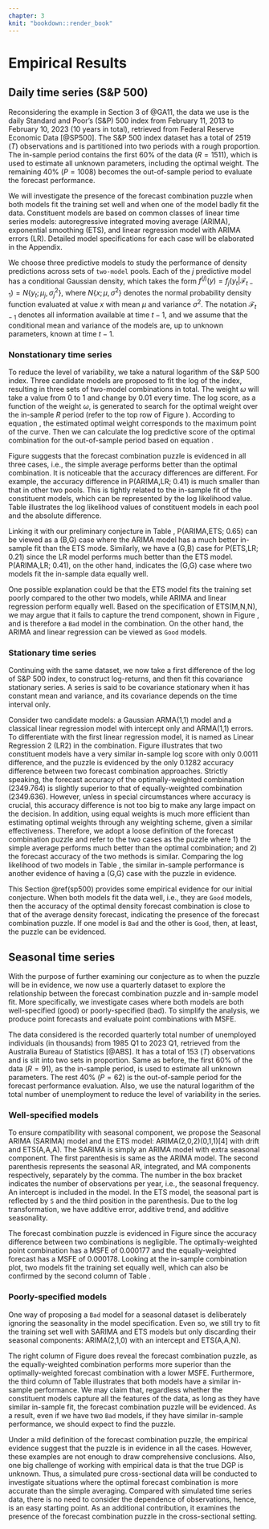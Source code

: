 ```yaml
---
chapter: 3
knit: "bookdown::render_book"
---
```



# Empirical Results

## Daily time series (S\&P 500) {#sp500}

Reconsidering the example in Section 3 of @GA11, the data we use is the daily Standard and Poor's (S\&P) 500 index from February 11, 2013 to February 10, 2023 (10 years in total), retrieved from Federal Reserve Economic Data [@SP500]. The S&P 500 index dataset has a total of 2519 ($T$) observations and is partitioned into two periods with a rough proportion. The in-sample period contains the first 60% of the data ($R = 1511$), which is used to estimate all unknown parameters, including the optimal weight. The remaining 40% ($P = 1008$) becomes the out-of-sample period to evaluate the forecast performance.  

We will investigate the presence of the forecast combination puzzle when both models fit the training set well and when one of the model badly fit the data. Constituent models are based on common classes of linear time series models: autoregressive integrated moving average (ARIMA), exponential smoothing (ETS), and linear regression model with ARIMA errors (LR). Detailed model specifications for each case will be elaborated in the Appendix.

We choose three predictive models to study the performance of density predictions across sets of ``two-model`` pools. Each of the $j$ predictive model has a conditional Gaussian density, which takes the form $f^{(j)}(y)=f_j(y_t|\mathcal{F}_{t-1})=N\{y_t; \mu_j, \sigma^2_j\}$, where $N\{x; \mu, \sigma^2\}$ denotes the normal probability density function evaluated at value $x$ with mean $\mu$ and variance $\sigma^2$. The notation $\mathcal{F}_{t-1}$ denotes all information available at time $t-1$, and we assume that the conditional mean and variance of the models are, up to unknown parameters, known at time $t-1$.



### Nonstationary time series

To reduce the level of variability, we take a natural logarithm of the S\&P 500 index. Three candidate models are proposed to fit the log of the index, resulting in three sets of two-model combinations in total. The weight $\omega$ will take a value from 0 to 1 and change by 0.01 every time. The log score, as a function of the weight $\omega$, is generated to search for the optimal weight over the in-sample $R$ period (refer to the top row of Figure \ref{fig:nonstat}). According to equation \ref{eqn:LS2}, the estimated optimal weight corresponds to the maximum point of the curve. Then we can calculate the log predictive score of the optimal combination for the out-of-sample period based on equation \ref{eqn:LS3}.

\begin{figure}[ht]
\centering
\includegraphics[scale=0.45]{figures/SP500_nonstationary.pdf}
\caption{Log predictive score of S\&P 500 index predictive densities in two-model pools over the in-sample (top) and out-of-sample (bottom) period. Constituent prediction models are described in the title with `P` representing `Pool`. The x-axis represents the weight assigned on the former model of the combination and the y-axis indicates the log predictive score. The orange dot represents the optimal combination, while the blue dot indicates the simple average.}
\label{fig:nonstat}
\end{figure}

Figure \ref{fig:nonstat} suggests that the forecast combination puzzle is evidenced in all three cases, i.e., the simple average performs better than the optimal combination. It is noticeable that the accuracy differences are different. For example, the accuracy difference in P(ARIMA,LR; 0.41) is much smaller than that in other two pools. This is tightly related to the in-sample fit of the constituent models, which can be represented by the log likelihood value. Table \ref{tab:nonfit} illustrates the log likelihood values of constituent models in each pool and the absolute difference. 

Linking it with our preliminary conjecture in Table \ref{tab:1}, P(ARIMA,ETS; 0.65) can be viewed as a (B,G) case where the ARIMA model has a much better in-sample fit than the ETS mode. Similarly, we have a (G,B) case for P(ETS,LR; 0.21) since the LR model performs much better than the ETS model. P(ARIMA,LR; 0.41), on the other hand, indicates the (G,G) case where two models fit the in-sample data equally well.

\begin{table}[ht]
  \centering
    \begin{tabular}{l|ccc}
    \toprule
                                    & P(ARIMA,ETS; 0.65) & P(ARIMA,LR; 0.41) & P(ETS,LR; 0.21) \\  
    \midrule
    First Model Log Likelihood      &     5113.694       &      5113.694     &   1725.137      \\
    Second Model Log Likelihood     &     1725.137       &      5116.014     &   5116.014      \\
    Log Likelihood Difference       &     3388.556       &       2.320       &   3390.876      \\
    Type                            &       (G,B)        &       (G,G)       &     (B,G)       \\
    Presence of the puzzle          &       Yes          &        Yes        &     Yes         \\
    \bottomrule
    \end{tabular}
  \caption{``Log Likelihood Difference`` represents the absolute difference of in-sample fit between two models, which is evaluated by the log likelihood. ``Type`` refers to the case of each two-model pool in the conjecture table. ``Presence of the puzzle`` indicates whether the simple average is close to or outperforms the optimal forecast combination.}
  \label{tab:nonfit}
\end{table}

One possible explanation could be that the ETS model fits the training set poorly compared to the other two models, while ARIMA and linear regression perform equally well. Based on the specification of ETS(M,N,N), we may argue that it fails to capture the trend component, shown in Figure \ref{fig:llg}, and is therefore a ``Bad`` model in the combination. On the other hand, the ARIMA and linear regression can be viewed as ``Good`` models. 

\begin{figure}[ht]
\centering
\includegraphics[scale=0.4]{figures/log_linegraph.pdf}
\caption{The black vertical line separates the traning set and the evaluation set. The training set is on the left and the evaluation set is on the right.}
\label{fig:llg}
\end{figure}





### Stationary time series

Continuing with the same dataset, we now take a first difference of the log of S\&P 500 index, to construct log-returns, and then fit this covariance stationary series. A series is said to be covariance stationary when it has constant mean and variance, and its covariance depends on the time interval only.

Consider two candidate models: a Gaussian ARMA(1,1) model and a classical linear regression model with intercept only and ARMA(1,1) errors. To differentiate with the first linear regression model, it is named as Linear Regression 2 (LR2) in the combination. Figure \ref{fig:stat} illustrates that two constituent models have a very similar in-sample log score with only 0.0011 difference, and the puzzle is evidenced by the only 0.1282 accuracy difference between two forecast combination approaches. Strictly speaking, the forecast accuracy of the optimally-weighted combination (2349.764) is slightly superior to that of equally-weighted combination (2349.636). However, unless in special circumstances where accuracy is crucial, this accuracy difference is not too big to make any large impact on the decision. In addition, using equal weights is much more efficient than estimating optimal weights through any weighting scheme, given a similar effectiveness. Therefore, we adopt a loose definition of the forecast combination puzzle and refer to the two cases as the puzzle where 1) the simple average performs much better than the optimal combination; and 2) the forecast accuracy of the two methods is similar. Comparing the log likelihood of two models in Table \ref{tab:statfit}, the similar in-sample performance is another evidence of having a (G,G) case with the puzzle in evidence.

\begin{figure}[ht]
\centering
\includegraphics[scale=0.6]{figures/SP500_stationary.pdf}
\caption{Log predictive score of S\&P 500 log returns predictive densities in two-model pools over the in-sample (left) and the out-of-sample (right) period. The x-axis represents the weight assigned on the ARMA(1,1) model and the y-axis indicates the log predictive score. The meanings of colored dots remain the same as before.}
\label{fig:stat}
\end{figure}

\begin{table}[ht]
  \centering
    \begin{tabular}{l|ccc}
    \toprule
                                    &     P(ARMA,LR2;0.69)    \\  
    \midrule
    First Model Log Likelihood      &         5109.8071       \\
    Second Model Log Likelihood     &         5109.8054       \\
    Log Likelihood Difference       &          0.0016         \\
    Type                            &          (G,G)          \\
    Presence of the puzzle          &           Yes           \\
    \bottomrule
    \end{tabular}
  \caption{``Log Likelihood Difference`` represents the absolute difference of in-sample fit between two models, which is evaluated by the log likelihood. ``Type`` refers to the case of two models in the conjecture table. ``Presence of the puzzle`` indicates whether the simple average is close to or outperforms the optimal forecast combination.}
  \label{tab:statfit}
\end{table}

This Section \@ref(sp500) provides some empirical evidence for our initial conjecture. When both models fit the data well, i.e., they are ``Good`` models, then the accuracy of the optimal density forecast combination is close to that of the average density forecast, indicating the presence of the forecast combination puzzle. If one model is ``Bad`` and the other is ``Good``, then, at least, the puzzle can be evidenced.





## Seasonal time series

With the purpose of further examining our conjecture as to when the puzzle will be in evidence, we now use a quarterly dataset to explore the relationship between the forecast combination puzzle and in-sample model fit. More specifically, we investigate cases where both models are both well-specified (good) or poorly-specified (bad). To simplify the analysis, we produce point forecasts and evaluate point combinations with MSFE.

The data considered is the recorded quarterly total number of unemployed individuals (in thousands) from 1985 Q1 to 2023 Q1, retrieved from the Australia Bureau of Statistics [@ABS]. It has a total of 153 ($T$) observations and is slit into two sets in proportion. Same as before, the first 60% of the data ($R = 91$), as the in-sample period, is used to estimate all unknown parameters. The rest 40% ($P = 62$) is the out-of-sample period for the forecast performance evaluation. Also, we use the natural logarithm of the total number of unemployment to reduce the level of variability in the series.



### Well-specified models

To ensure compatibility with seasonal component, we propose the Seasonal ARIMA (SARIMA) model and the ETS model: ARIMA(2,0,2)(0,1,1)[4] with drift and ETS(A,A,A). The SARIMA is simply an ARIMA model with extra seasonal component. The first parenthesis is same as the ARIMA model. The second parenthesis represents the seasonal AR, integrated, and MA components respectively, separately by the comma. The number in the box bracket indicates the number of observations per year, i.e., the seasonal frequency. An intercept is included in the model. In the ETS model, the seasonal part is reflected by `S` and the third position in the parenthesis. Due to the log transformation, we have additive error, additive trend, and additive seasonality.

The forecast combination puzzle is evidenced in Figure \ref{fig:sd} since the accuracy difference between two combinations is negligible. The optimally-weighted point combination has a MSFE of 0.000177 and the equally-weighted forecast has a MSFE of 0.000178. Looking at the in-sample combination plot, two models fit the training set equally well, which can also be confirmed by the second column of Table \ref{tab:season}.

\begin{figure}[ht]
\centering
\includegraphics[scale=0.5]{figures/EMPL.pdf}
\caption{MSFE of predictive number of unemploymed people in well-specified (left) and pooly-specified (right) two-model pools over the in-sample (top) and out-of-sample (bottom) period. The x-axis represents the weight assigned on the first model and the y-axis indicates the value of MSFE. The meanings of colored dots remain the same.}
\label{fig:sd}
\end{figure}



### Poorly-specified models

One way of proposing a ``Bad`` model for a seasonal dataset is deliberately ignoring the seasonality in the model specification. Even so, we still try to fit the training set well with SARIMA and ETS models but only discarding their seasonal components: ARIMA(2,1,0) with an intercept and ETS(A,A,N).

\begin{table}[ht]
  \centering
    \begin{tabular}{l|ccc}
    \toprule
                                      &   P(SARIMA,ETS;0.52)   &   P(ARIMA,ETS;0.87)  \\  
    \midrule
    First Model Log Likelihood        &         321.4497       &      322.1642        \\
    Second Model Log Likelihood       &         260.9102       &      231.9507        \\
    Log Likelihood Difference         &         60.5395        &      90.2135         \\
    Type                              &          (G,G)         &       (B,B)          \\
    Presence of the puzzle            &           Yes          &        Yes           \\
    \bottomrule
    \end{tabular}
  \caption{``Log Likelihood Difference`` represents the absolute difference of in-sample fit between two models, which is evaluated by the log likelihood. ``Type`` refers to the case of two models in the conjecture table. ``Presence of the puzzle`` indicates whether the simple average is close to or outperforms the optimal forecast combination.}
  \label{tab:season}
\end{table}

The right column of Figure \ref{fig:sd} does reveal the forecast combination puzzle, as the equally-weighted combination performs more superior than the optimally-weighted forecast combination with a lower MSFE. Furthermore, the third column of Table \ref{tab:season} illustrates that both models have a similar in-sample performance. We may claim that, regardless whether the constituent models capture all the features of the data, as long as they have similar in-sample fit, the forecast combination puzzle will be evidenced. As a result, even if we have two ``Bad`` models, if they have similar in-sample performance, we should expect to find the puzzle.

Under a mild definition of the forecast combination puzzle, the empirical evidence suggest that the puzzle is in evidence in all the cases. However, these examples are not enough to draw comprehensive conclusions. Also, one big challenge of working with empirical data is that the true DGP is unknown. Thus, a simulated pure cross-sectional data will be conducted to investigate situations where the optimal forecast combination is more accurate than the simple averaging. Compared with simulated time series data, there is no need to consider the dependence of observations, hence, is an easy starting point. As an additional contribution, it examines the presence of the forecast combination puzzle in the cross-sectional setting.



